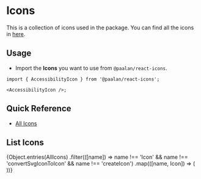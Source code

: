

<Meta title="System/Icons" />

# Icons

This is a collection of icons used in the package. You can find all the icons in [here](/docs/icons-all-icons--docs).

## Usage

- Import the **Icons** you want to use from `@paalan/react-icons`.

```tsx
import { AccessibilityIcon } from '@paalan/react-icons';

<AccessibilityIcon />;
```

## Quick Reference

- [All Icons](/docs/icons-all-icons--docs)

## List Icons

<IconGallery>
  {Object.entries(AllIcons)
    .filter(([name]) => name !== 'Icon' && name !== 'convertSvgIconToIcon' && name !== 'createIcon')
    .map(([name, Icon]) => (
      <IconItem key={name} name={name}>
        <Icon />
      </IconItem>
    ))}
</IconGallery>
